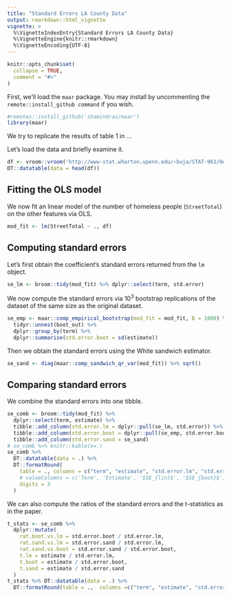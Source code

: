 ```yaml
---
title: "Standard Errors LA County Data"
output: rmarkdown::html_vignette
vignette: >
  %\VignetteIndexEntry{Standard Errors LA County Data}
  %\VignetteEngine{knitr::rmarkdown}
  %\VignetteEncoding{UTF-8}
---
```


```r
knitr::opts_chunk$set(
  collapse = TRUE,
  comment = "#>"
)
```

First, we'll load the `maar` package. You may install by uncommenting the `remote::install_github command` if you wish.
```r
#remotes::install_github('shamindras/maar')
library(maar)
```

We try to replicate the results of table 1 in ... 

Let's load the data and briefly examine it.
```r
df <- vroom::vroom('http://www-stat.wharton.upenn.edu/~buja/STAT-961/Homeless_LA_by_Census_Tracts.csv')
DT::datatable(data = head(df))
```

## Fitting the OLS model

We now fit an linear model of the number of homeless people (`StreetTotal`) on the other features via OLS.
```r
mod_fit <- lm(StreetTotal ~ ., df)
```

## Computing standard errors 

Let's first obtain the coefficient's standard errors returned from the `lm` object.
```r
se_lm <- broom::tidy(mod_fit) %>% dplyr::select(term, std.error)
```


We now compute the standard errors via $10^3$ bootstrap replications of the dataset of the same size as the original dataset.
```r
se_emp <- maar::comp_empirical_bootstrap(mod_fit = mod_fit, B = 1000) %>%
  tidyr::unnest(boot_out) %>%
  dplyr::group_by(term) %>%
  dplyr::summarise(std.error.boot = sd(estimate))
```

Then we obtain the standard errors using the White sandwich estimator.
```r
se_sand <- diag(maar::comp_sandwich_qr_var(mod_fit)) %>% sqrt()
```

## Comparing standard errors

We combine the standard errors into one tibble.
```r
se_comb <- broom::tidy(mod_fit) %>%
  dplyr::select(term, estimate) %>%
  tibble::add_column(std.error.lm = dplyr::pull(se_lm, std.error)) %>%
  tibble::add_column(std.error.boot = dplyr::pull(se_emp, std.error.boot)) %>%
  tibble::add_column(std.error.sand = se_sand)
# se_comb %>% knitr::kable(x=.)
se_comb %>%
  DT::datatable(data = .) %>%
  DT::formatRound(
    table = ., columns = c("term", "estimate", "std.error.lm", "std.error.boot", "std.error.sand"),
    # valueColumns = c('Term', 'Estimate', '$SE_{lin}$', '$SE_{boot}$', '$SE_{sand}$'),
    digits = 3
  )
```

We can also compute the ratios of the standard errors and the t-statistics as in the paper.
```r
t_stats <- se_comb %>%
  dplyr::mutate(
    rat.boot.vs.lm = std.error.boot / std.error.lm,
    rat.sand.vs.lm = std.error.sand / std.error.lm,
    rat.sand.vs.boot = std.error.sand / std.error.boot,
    t.lm = estimate / std.error.lm,
    t.boot = estimate / std.error.boot,
    t.sand = estimate / std.error.sand
  )
t_stats %>% DT::datatable(data = .) %>%
  DT::formatRound(table = .,  columns =c("term", "estimate", "std.error.lm", "std.error.boot", "std.error.sand", "rat.boot.vs.lm", "rat.sand.vs.lm", "rat.sand.vs.boot", "t.lm", "t.boot", "t.sand"), digits = 3)
```



